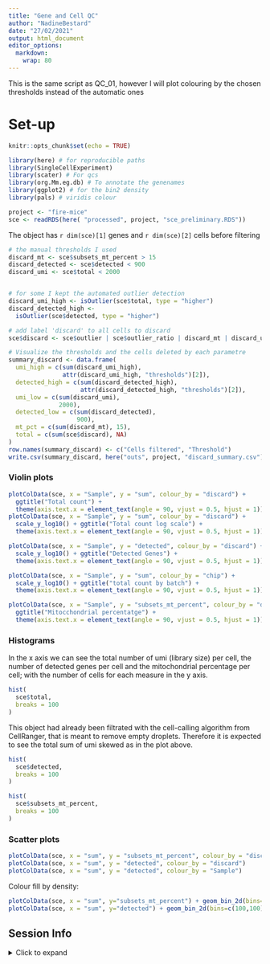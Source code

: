 ```yaml
---
title: "Gene and Cell QC"
author: "NadineBestard"
date: "27/02/2021"
output: html_document
editor_options: 
  markdown: 
    wrap: 80
---
```



This is the same script as QC_01, however I will plot colouring by the chosen thresholds instead of the automatic ones 


# Set-up
```r
knitr::opts_chunk$set(echo = TRUE)
```

```r
library(here) # for reproducible paths
library(SingleCellExperiment)
library(scater) # For qcs
library(org.Mm.eg.db) # To annotate the genenames
library(ggplot2) # for the bin2 density
library(pals) # viridis colour
```

```r
project <- "fire-mice"
sce <- readRDS(here( "processed", project, "sce_preliminary.RDS"))

```

The object has `r dim(sce)[1]` genes and `r dim(sce)[2]` cells before filtering


```r

# the manual thresholds I used
discard_mt <- sce$subsets_mt_percent > 15
discard_detected <- sce$detected < 900
discard_umi <- sce$total < 2000


# for some I kept the automated outlier detection
discard_umi_high <- isOutlier(sce$total, type = "higher")
discard_detected_high <-
  isOutlier(sce$detected, type = "higher")

# add label 'discard' to all cells to discard
sce$discard <- sce$outlier | sce$outlier_ratio | discard_mt | discard_umi | discard_detected

# Visualize the thresholds and the cells deleted by each parametre
summary_discard <- data.frame(
  umi_high = c(sum(discard_umi_high),
               attr(discard_umi_high, "thresholds")[2]),
  detected_high = c(sum(discard_detected_high),
                    attr(discard_detected_high, "thresholds")[2]),
  umi_low = c(sum(discard_umi),
              2000),
  detected_low = c(sum(discard_detected),
                   900),
  mt_pct = c(sum(discard_mt), 15),
  total = c(sum(sce$discard), NA)
)
row.names(summary_discard) <- c("Cells filtered", "Threshold")
write.csv(summary_discard, here("outs", project, "discard_summary.csv"))
```

### Violin plots

```r
plotColData(sce, x = "Sample", y = "sum", colour_by = "discard") +
  ggtitle("Total count") +
  theme(axis.text.x = element_text(angle = 90, vjust = 0.5, hjust = 1))
plotColData(sce, x = "Sample", y = "sum", colour_by = "discard") +
  scale_y_log10() + ggtitle("Total count log scale") +
  theme(axis.text.x = element_text(angle = 90, vjust = 0.5, hjust = 1))
```

```r
plotColData(sce, x = "Sample", y = "detected", colour_by = "discard") +
  scale_y_log10() + ggtitle("Detected Genes") +
  theme(axis.text.x = element_text(angle = 90, vjust = 0.5, hjust = 1))
```

```r
plotColData(sce, x = "Sample", y = "sum", colour_by = "chip") +
  scale_y_log10() + ggtitle("total count by batch") +
  theme(axis.text.x = element_text(angle = 90, vjust = 0.5, hjust = 1))
```
 
 
```r
plotColData(sce, x = "Sample", y = "subsets_mt_percent", colour_by = "discard") +
  ggtitle("Mitocchondrial percentatge") +
  theme(axis.text.x = element_text(angle = 90, vjust = 0.5, hjust = 1))
```

### Histograms

In the x axis we can see the total number of umi (library size) per cell, the
number of detected genes per cell and the mitochondrial percentage per cell;
with the number of cells for each measure in the y axis.

```r
hist(
  sce$total,
  breaks = 100
)
```

This object had already been filtrated with the cell-calling algorithm from
CellRanger, that is meant to remove empty droplets. Therefore it is expected to
see the total sum of umi skewed as in the plot above.

```r
hist(
  sce$detected,
  breaks = 100
)
```


```r
hist(
  sce$subsets_mt_percent,
  breaks = 100
)
```



### Scatter plots

```r
plotColData(sce, x = "sum", y = "subsets_mt_percent", colour_by = "discard")
plotColData(sce, x = "sum", y = "detected", colour_by = "discard")
plotColData(sce, x = "sum", y = "detected", colour_by = "Sample")
```

Colour fill by density: 

```r
plotColData(sce, x = "sum", y="subsets_mt_percent") + geom_bin_2d(bins=c(100,100)) + scale_fill_gradientn(colours = viridis(200))
plotColData(sce, x = "sum", y="detected") + geom_bin_2d(bins=c(100,100)) + scale_fill_gradientn(colours = viridis(200))
```



## Session Info

<details>
  <summary>Click to expand </summary>
```r
sessionInfo()
```

</details>
